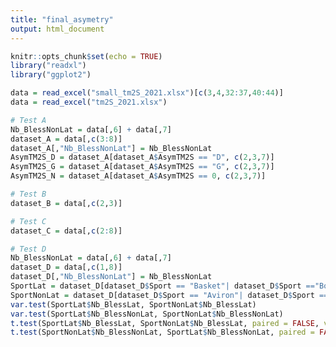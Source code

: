 ```yaml
---
title: "final_asymetry"
output: html_document
---
```


```r
knitr::opts_chunk$set(echo = TRUE)
library("readxl")
library("ggplot2")
```

```r
data = read_excel("small_tm2S_2021.xlsx")[c(3,4,32:37,40:44)]
data = read_excel("tm2S_2021.xlsx")

```

```r
# Test A
Nb_BlessNonLat = data[,6] + data[,7]
dataset_A = data[,c(3:8)]
dataset_A[,"Nb_BlessNonLat"] = Nb_BlessNonLat
AsymTM2S_D = dataset_A[dataset_A$AsymTM2S == "D", c(2,3,7)]
AsymTM2S_G = dataset_A[dataset_A$AsymTM2S == "G", c(2,3,7)]
AsymTM2S_N = dataset_A[dataset_A$AsymTM2S == 0, c(2,3,7)]
```

```r
# Test B
dataset_B = data[,c(2,3)]
```

```r
# Test C
dataset_C = data[,c(2:8)]
```

```r
# Test D
Nb_BlessNonLat = data[,6] + data[,7]
dataset_D = data[,c(1,8)]
dataset_D[,"Nb_BlessNonLat"] = Nb_BlessNonLat
SportLat = dataset_D[dataset_D$Sport == "Basket"| dataset_D$Sport =="Bowling" |dataset_D$Sport =="Baseball"| dataset_D$Sport =="Rugby", c(2,3)]
SportNonLat = dataset_D[dataset_D$Sport == "Aviron"| dataset_D$Sport =="Natation Synchro" |dataset_D$Sport =="Natation", c(2,3)]
var.test(SportLat$Nb_BlessLat, SportNonLat$Nb_BlessLat)
var.test(SportLat$Nb_BlessNonLat, SportNonLat$Nb_BlessNonLat)
t.test(SportLat$Nb_BlessLat, SportNonLat$Nb_BlessLat, paired = FALSE, var.equal = TRUE, alternative = "greater")
t.test(SportNonLat$Nb_BlessNonLat, SportLat$Nb_BlessNonLat, paired = FALSE, var.equal = TRUE, alternative = "greater")
```